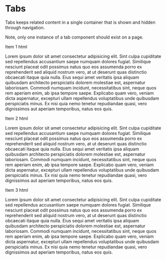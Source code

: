 
<Meta title="3. Components|Tabs" component={Tabs} />

# Tabs

Tabs keeps related content in a single container that is shown and hidden through navigation.

Note, only one instance of a tab component should exist on a page.

<Preview>
    <Story name="Default">
        <ThemeProvider>
            <Tabs activeTab="item2">
                <Tab title="Item 1" id="item1">
                    <Typography variant="displayTwo" mt={0} as="h2">
                        Item 1 html
                    </Typography>
                    <p>
                        Lorem ipsum dolor sit amet consectetur adipisicing elit.
                        Sint culpa cupiditate sed repellendus accusantium saepe
                        numquam dolores fugiat. Similique nesciunt placeat odit
                        possimus natus quo eos assumenda porro ex reprehenderit
                        sed aliquid nostrum vero, at ut deserunt quas distinctio
                        obcaecati itaque quia nulla. Eius sequi amet veritatis
                        ipsa aliquam quibusdam architecto perspiciatis dolorem
                        molestiae est, aspernatur laboriosam. Commodi numquam
                        incidunt, necessitatibus sint, neque quos rem aperiam
                        enim, ab ipsa tempore saepe. Explicabo quam vero, veniam
                        dicta aspernatur, excepturi ullam repellendus
                        voluptatibus unde quibusdam perspiciatis minus. Ex nisi
                        quia nemo tenetur repudiandae quasi, vero dignissimos
                        aut aperiam temporibus, natus eos quis.
                    </p>
                </Tab>
                <Tab title="Item 2" id="item2">
                    <Typography variant="displayTwo" mt={0} as="h2">
                        Item 2 html
                    </Typography>
                    <p>
                        Lorem ipsum dolor sit amet consectetur adipisicing elit.
                        Sint culpa cupiditate sed repellendus accusantium saepe
                        numquam dolores fugiat. Similique nesciunt placeat odit
                        possimus natus quo eos assumenda porro ex reprehenderit
                        sed aliquid nostrum vero, at ut deserunt quas distinctio
                        obcaecati itaque quia nulla. Eius sequi amet veritatis
                        ipsa aliquam quibusdam architecto perspiciatis dolorem
                        molestiae est, aspernatur laboriosam. Commodi numquam
                        incidunt, necessitatibus sint, neque quos rem aperiam
                        enim, ab ipsa tempore saepe. Explicabo quam vero, veniam
                        dicta aspernatur, excepturi ullam repellendus
                        voluptatibus unde quibusdam perspiciatis minus. Ex nisi
                        quia nemo tenetur repudiandae quasi, vero dignissimos
                        aut aperiam temporibus, natus eos quis.
                    </p>
                </Tab>
                <Tab title="Item 3" id="item3">
                    <Typography variant="displayTwo" mt={0} as="h2">
                        Item 3 html
                    </Typography>
                    <p>
                        Lorem ipsum dolor sit amet consectetur adipisicing elit.
                        Sint culpa cupiditate sed repellendus accusantium saepe
                        numquam dolores fugiat. Similique nesciunt placeat odit
                        possimus natus quo eos assumenda porro ex reprehenderit
                        sed aliquid nostrum vero, at ut deserunt quas distinctio
                        obcaecati itaque quia nulla. Eius sequi amet veritatis
                        ipsa aliquam quibusdam architecto perspiciatis dolorem
                        molestiae est, aspernatur laboriosam. Commodi numquam
                        incidunt, necessitatibus sint, neque quos rem aperiam
                        enim, ab ipsa tempore saepe. Explicabo quam vero, veniam
                        dicta aspernatur, excepturi ullam repellendus
                        voluptatibus unde quibusdam perspiciatis minus. Ex nisi
                        quia nemo tenetur repudiandae quasi, vero dignissimos
                        aut aperiam temporibus, natus eos quis.
                    </p>
                </Tab>
            </Tabs>
        </ThemeProvider>
    </Story>
</Preview>
